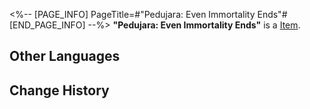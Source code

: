 <%-- [PAGE_INFO]
PageTitle=#"Pedujara: Even Immortality Ends"#
[END_PAGE_INFO] --%>
{{Item Infobox
|title       = "Pedujara: Even Immortality Ends"
|id          = 210223
|image       = Item Pedujara- Even Immortality Ends.png
|type        = 
|invCategory = Valuables
|rarity      = 3
|effect      =
A record that can be played on the Express' phonograph. It might be a chance acquisition or a gift from someone else. All sorts of memories surge up when the music plays &mdash; the smiles, encounters, touches, and the excitement of battle. Maybe that is why people still collect records even as society rapidly advances.
The current record contains the track, "Pedujara: Even Immortality Ends."
|description =

''O, the days are painful and fleeting! O, spirit and soul rot and fall! O, the Sun and Moon are disturbed in their cycle! O, the weak candlelights rekindle!''
}}
'''"Pedujara: Even Immortality Ends"''' is a [[Item]].

==Other Languages==
{{Other Languages
|en   = "Pedujara: Even Immortality Ends"
|zhs  = 《蝉喓歌·仙骸有终》
|zht  = 〈蟬喓歌•仙骸有終〉
|ja   = 『蝉鳴歌・仙骸に果て有り』
|ko   = ≪매미의 노래•불멸의 끝≫
|es   = Pedujara: el ocaso de la inmortalidad
|fr   = « Pedujara: Even Immortality Ends »
|ru   = Pedujara: Even Immortality Ends
|th   = "Pedujara: Even Immortality Ends"
|vi   = Khúc Ca Tận Cùng Tiên Cốt
|de   = „Pedujara &ndash; Auch Unsterblichkeit endet“
|id   = "Pedujara: Even Immortality Ends"
|pt   = "Pedujara: Even Immortality Ends"
}}

==Change History==
{{Change History|2.0}}